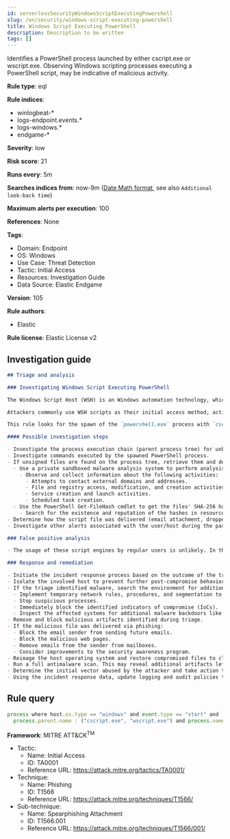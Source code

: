 ```yaml
---
id: serverlessSecurityWindowsScriptExecutingPowershell
slug: /en/security/windows-script-executing-powershell
title: Windows Script Executing PowerShell
description: Description to be written
tags: []
---
```


<div id="windows-script-executing-powershell"></div>

Identifies a PowerShell process launched by either cscript.exe or wscript.exe. Observing Windows scripting processes executing a PowerShell script, may be indicative of malicious activity.

**Rule type**: eql

**Rule indices**: 

* winlogbeat-*
* logs-endpoint.events.*
* logs-windows.*
* endgame-*

**Severity**: low

**Risk score**: 21

**Runs every**: 5m

**Searches indices from**: now-9m ([Date Math format](((ref))/common-options.html#date-math), see also <DocLink id="serverlessSecurityRulesUiCreate" section="set-the-rules-schedule">`Additional look-back time`</DocLink>)

**Maximum alerts per execution**: 100

**References**: None

**Tags**: 

* Domain: Endpoint
* OS: Windows
* Use Case: Threat Detection
* Tactic: Initial Access
* Resources: Investigation Guide
* Data Source: Elastic Endgame

**Version**: 105

**Rule authors**: 

* Elastic

**Rule license**: Elastic License v2

## Investigation guide

```markdown
## Triage and analysis

### Investigating Windows Script Executing PowerShell

The Windows Script Host (WSH) is an Windows automation technology, which is ideal for non-interactive scripting needs, such as logon scripting, administrative scripting, and machine automation.

Attackers commonly use WSH scripts as their initial access method, acting like droppers for second stage payloads, but can also use them to download tools and utilities needed to accomplish their goals.

This rule looks for the spawn of the `powershell.exe` process with `cscript.exe` or `wscript.exe` as its parent process.

#### Possible investigation steps

- Investigate the process execution chain (parent process tree) for unknown processes. Examine their executable files for prevalence, whether they are located in expected locations, and if they are signed with valid digital signatures.
- Investigate commands executed by the spawned PowerShell process.
- If unsigned files are found on the process tree, retrieve them and determine if they are malicious:
  - Use a private sandboxed malware analysis system to perform analysis.
    - Observe and collect information about the following activities:
      - Attempts to contact external domains and addresses.
      - File and registry access, modification, and creation activities.
      - Service creation and launch activities.
      - Scheduled task creation.
  - Use the PowerShell Get-FileHash cmdlet to get the files' SHA-256 hash values.
    - Search for the existence and reputation of the hashes in resources like VirusTotal, Hybrid-Analysis, CISCO Talos, Any.run, etc.
- Determine how the script file was delivered (email attachment, dropped by other processes, etc.).
- Investigate other alerts associated with the user/host during the past 48 hours.

### False positive analysis

- The usage of these script engines by regular users is unlikely. In the case of authorized benign true positives (B-TPs), exceptions can be added.

### Response and remediation

- Initiate the incident response process based on the outcome of the triage.
- Isolate the involved host to prevent further post-compromise behavior.
- If the triage identified malware, search the environment for additional compromised hosts.
  - Implement temporary network rules, procedures, and segmentation to contain the malware.
  - Stop suspicious processes.
  - Immediately block the identified indicators of compromise (IoCs).
  - Inspect the affected systems for additional malware backdoors like reverse shells, reverse proxies, or droppers that attackers could use to reinfect the system.
- Remove and block malicious artifacts identified during triage.
- If the malicious file was delivered via phishing:
  - Block the email sender from sending future emails.
  - Block the malicious web pages.
  - Remove emails from the sender from mailboxes.
  - Consider improvements to the security awareness program.
- Reimage the host operating system and restore compromised files to clean versions.
- Run a full antimalware scan. This may reveal additional artifacts left in the system, persistence mechanisms, and malware components.
- Determine the initial vector abused by the attacker and take action to prevent reinfection through the same vector.
- Using the incident response data, update logging and audit policies to improve the mean time to detect (MTTD) and the mean time to respond (MTTR).
```

## Rule query

```js
process where host.os.type == "windows" and event.type == "start" and
  process.parent.name : ("cscript.exe", "wscript.exe") and process.name : "powershell.exe"

```

**Framework**: MITRE ATT&CK<sup>TM</sup>

* Tactic:
    * Name: Initial Access
    * ID: TA0001
    * Reference URL: https://attack.mitre.org/tactics/TA0001/
* Technique:
    * Name: Phishing
    * ID: T1566
    * Reference URL: https://attack.mitre.org/techniques/T1566/
* Sub-technique:
    * Name: Spearphishing Attachment
    * ID: T1566.001
    * Reference URL: https://attack.mitre.org/techniques/T1566/001/

